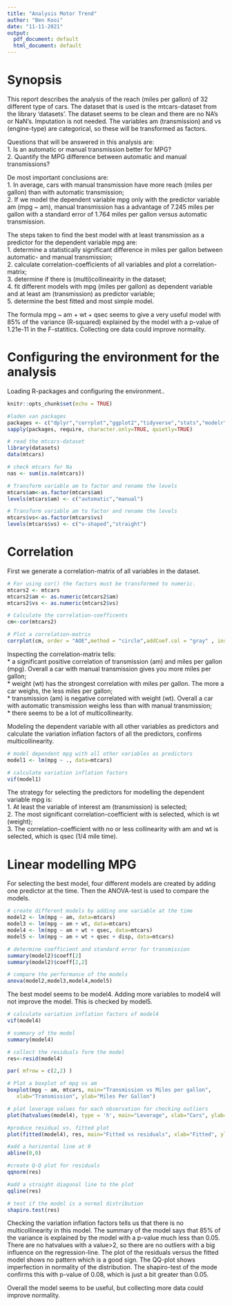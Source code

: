 ```yaml
---
title: "Analysis Motor Trend"
author: "Ben Kooi"
date: "11-11-2021"
output:
  pdf_document: default
  html_document: default
---
```

# Synopsis

This report describes the analysis of the reach (miles per gallon) of 32 different type of cars. The dataset that is used is the mtcars-dataset from the library 'datasets'.
The dataset seems to be clean and there are no NA's or NaN's. Imputation is not needed.
The variables am (transmission) and vs (engine-type) are categorical, so these will be transformed as factors.

Questions that will be answered in this analysis are:  
1. Is an automatic or manual transmission better for MPG?  
2. Quantify the MPG difference between automatic and manual transmissions?  

De most important conclusions are:  
1. In average, cars with manual transmission have more reach (miles per gallon) than with automatic transmission;  
2. If we model the dependent variable mpg only with the predictor variable am (mpg ~ am), manual transmission has a advantage of 7.245 miles per gallon with a standard error of 1.764 miles per gallon versus automatic transmission.  

The steps taken to find the best model with at least transmission as a predictor for the dependent variable mpg are:  
1. determine a statistically significant difference in miles per gallon between automatic- and manual transmission;  
2. calculate correlation-coefficients of all variables and plot a correlation-matrix;  
3. determine if there is (multi)collineairity in the dataset;  
4. fit different models with mpg (miles per gallon) as dependent variable and at least am (transmission) as predictor variable;  
5. determine the best fitted and most simple model.  

The formula mpg ~ am + wt + qsec seems to give a very useful model with 85% of the variance (R-squared) explained by the model with a p-value of 1.21e-11 in the F-statitics. Collecting ore data could improve normality.

# Configuring the environment for the analysis

Loading R-packages and configuring the environment..

```r
knitr::opts_chunk$set(echo = TRUE)

#laden van packages
packages <- c("dplyr","corrplot","ggplot2","tidyverse","stats","modelr","zoo","tsibble","car", "EnvStats")
sapply(packages, require, character.only=TRUE, quietly=TRUE)

# read the mtcars-dataset
library(datasets)
data(mtcars)

# check mtcars for Na
nas <- sum(is.na(mtcars))

# Transform variable am to factor and rename the levels
mtcars$am<-as.factor(mtcars$am)
levels(mtcars$am) <- c("automatic","manual")

# Transform variable am to factor and rename the levels
mtcars$vs<-as.factor(mtcars$vs)
levels(mtcars$vs) <- c("v-shaped","straight")

```

# Correlation
First we generate a correlation-matrix of all variables in the dataset. 

``` r
# For using cor() the factors must be transformed to numeric.
mtcars2 <- mtcars
mtcars2$am <- as.numeric(mtcars2$am)
mtcars2$vs <- as.numeric(mtcars2$vs)

# Calculate the correlation-coefficents
cm<-cor(mtcars2)

# Plot a correlation-matrix
corrplot(cm, order = "AOE",method = "circle",addCoef.col = "gray" , insig = "p-value")
```

Inspecting the correlation-matrix tells:  
* a significant positive correlation of transmission (am) and miles per gallon (mpg). Overall a car with manual transmission gives you more miles per gallon;  
* weight (wt) has the strongest correlation with miles per gallon. The more a car weighs, the less miles per gallon;  
* transmission (am) is negative correlated with weight (wt). Overall a car with automatic transmission weighs less than with manual transmission;  
* there seems to be a lot of multicollinearity. 

Modeling the dependent variable with all other variables as predictors and calculate the variation inflation factors of all the predictors, confirms multicollinearity.
``` r
# model dependent mpg with all other variables as predictors
model1 <- lm(mpg ~ ., data=mtcars)

# calculate variation inflation factors
vif(model1)
```

The strategy for selecting the predictors for modelling the dependent variable mpg is:  
1. At least the variable of interest am (transmission) is selected;  
2. The most significant correlation-coefficient with is selected, which is wt (weight);  
3. The correlation-coefficient with no or less collinearity with am and wt is selected, which is qsec (1/4 mile time).  

# Linear modelling MPG

For selecting the best model, four different models are created by adding one predictor at the time. Then the ANOVA-test is used to compare the models.

``` r
# create different models by adding one variable at the time
model2 <- lm(mpg ~ am, data=mtcars)
model3 <- lm(mpg ~ am + wt, data=mtcars)
model4 <- lm(mpg ~ am + wt + qsec, data=mtcars)
model5 <- lm(mpg ~ am + wt + qsec + disp, data=mtcars)

# determine coefficient and standard error for transmission 
summary(model2)$coeff[2]
summary(model2)$coeff[2,2]

# compare the performance of the models
anova(model2,model3,model4,model5)
```

The best model seems to be model4. Adding more variables to model4 will not improve the model. This is checked by model5.

``` r
# calculate variation inflation factors of model4
vif(model4)

# summary of the model
summary(model4)

# collect the residuals form the model
res<-resid(model4)

par( mfrow = c(2,2) )

# Plot a boxplot of mpg vs am
boxplot(mpg ~ am, mtcars, main="Transmission vs Miles per gallon",
   xlab="Transmission", ylab="Miles Per Gallon")

# plot leverage values for each observation for checking outliers
plot(hatvalues(model4), type = 'h', main="Leverage", xlab="Cars", ylab="Hatvalues")

#produce residual vs. fitted plot
plot(fitted(model4), res, main="Fitted vs residuals", xlab="Fitted", ylab="Residuals")

#add a horizontal line at 0 
abline(0,0)

#create Q-Q plot for residuals
qqnorm(res)

#add a straight diagonal line to the plot
qqline(res)

# test if the model is a normal distribution
shapiro.test(res)
```

Checking the variation inflation factors tells us that there is no multicollinearity in this model. The summary of the model says that 85% of the variance is explained by the model with a p-value much less than 0.05. There are no hatvalues with a value>2, so there are no outliers with a big influence on the regression-line. The plot of the residuals versus the fitted model shows no pattern which is a good sign. The QQ-plot shows imperfection in normality of the distribution. The shapiro-test of the mode confirms this with p-value of 0.08, which is just a bit greater than 0.05.

Overall the model seems to be useful, but collecting more data could improve normality.


